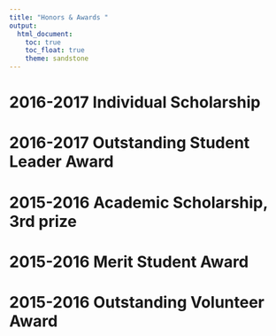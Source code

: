 ```yaml
---
title: "Honors & Awards "
output: 
  html_document:
    toc: true
    toc_float: true
    theme: sandstone
---
```


# 2016-2017	Individual Scholarship



# 2016-2017	Outstanding Student Leader Award



# 2015-2016	Academic Scholarship, 3rd prize



# 2015-2016	Merit Student Award



# 2015-2016	Outstanding Volunteer Award


